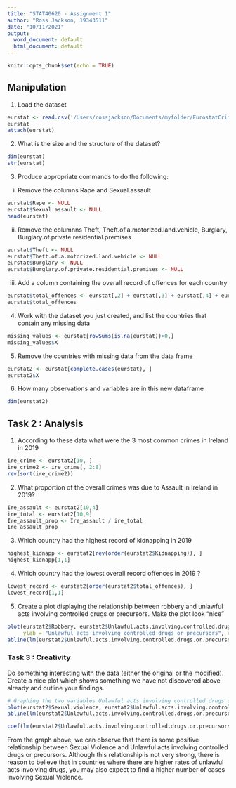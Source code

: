 ```yaml
---
title: "STAT40620 - Assignment 1"
author: "Ross Jackson, 19343511"
date: "10/11/2021"
output:
  word_document: default
  html_document: default
---
```


```r
knitr::opts_chunk$set(echo = TRUE)
```
## Manipulation 

1. Load the dataset
```r
eurstat <- read.csv('/Users/rossjackson/Documents/myfolder/EurostatCrime2019.csv')
eurstat
attach(eurstat)
```
2. What is the size and the structure of the dataset?
```r
dim(eurstat)
str(eurstat)
```
3. Produce appropriate commands to do the following:
(i) Remove the columns Rape and Sexual.assault 
```r
eurstat$Rape <- NULL
eurstat$Sexual.assault <- NULL
head(eurstat)
```
(ii) Remove the columnns Theft, Theft.of.a.motorized.land.vehicle, Burglary, Burglary.of.private.residential.premises
```r
eurstat$Theft <- NULL
eurstat$Theft.of.a.motorized.land.vehicle <- NULL
eurstat$Burglary <- NULL
eurstat$Burglary.of.private.residential.premises <- NULL
```
(iii) Add a column containing the overall record of offences for each country
```r
eurstat$total_offences <- eurstat[,2] + eurstat[,3] + eurstat[,4] + eurstat[,5] + eurstat[,6] + eurstat[,7] + eurstat[,8]
eurstat$total_offences
```
4. Work with the dataset you just created, and list the countries that contain any missing data
```r
missing_values <- eurstat[rowSums(is.na(eurstat))>0,]
missing_values$X
```
5. Remove the countries with missing data from the data frame
```r
eurstat2 <- eurstat[complete.cases(eurstat), ]
eurstat2$X
```
6. How many observations and variables are in this new dataframe
```r
dim(eurstat2)
```

## Task 2 : Analysis

1. According to these data what were the 3 most common crimes in Ireland in 2019
```r
ire_crime <- eurstat2[10, ]
ire_crime2 <- ire_crime[, 2:8]
rev(sort(ire_crime2))
```
2. What proportion of the overall crimes was due to Assault in Ireland in 2019?
```r
Ire_assault <- eurstat2[10,4]
ire_total <- eurstat2[10,9]
Ire_assault_prop <- Ire_assault / ire_total
Ire_assault_prop
```
3. Which country had the highest record of kidnapping in 2019
```r
highest_kidnapp <- eurstat2[rev(order(eurstat2$Kidnapping)), ]
highest_kidnapp[1,1]
```
4. Which country had the lowest overall record offences in 2019 ? 
```r
lowest_record <- eurstat2[order(eurstat2$total_offences), ]
lowest_record[1,1]
```
5. Create a plot displaying the relationship between robbery and unlawful acts involving controlled drugs or precursors. Make the plot look "nice"
```r
plot(eurstat2$Robbery, eurstat2$Unlawful.acts.involving.controlled.drugs.or.precursors, main = 'Relationship between Robbery and Unlawful acts involving controlled drugs or precursors' , xlab = "Robbery",
     ylab = "Unlawful acts involving controlled drugs or precursors", col = rep(2), pch = 20)
abline(lm(eurstat2$Unlawful.acts.involving.controlled.drugs.or.precursors ~ eurstat2$Robbery, data = eurstat2), col = 'blue')
```
### Task 3 : Creativity
Do something interesting with the data (either the original or the modified). Create a nice plot which shows something we have not discovered above already and outline your findings.

```r
# Graphing the two variables Unlawful acts involving controlled drugs or precursors and for Sexual Violence to observe whether or not there may be a relationship between the two. 
plot(eurstat2$Sexual.violence, eurstat2$Unlawful.acts.involving.controlled.drugs.or.precursors, main = "Relationship between Sexual Violence and Unlawful acts involving controlled drugs or precursors", xlab = "Sexual Violence", ylab = "Unlawful acts involving controlled drugs or precursors", col = rep(4), pch = 18)
abline(lm(eurstat2$Unlawful.acts.involving.controlled.drugs.or.precursors ~ eurstat2$Sexual.violence, data = eurstat2), col = 'green')

coef(lm(eurstat2$Unlawful.acts.involving.controlled.drugs.or.precursors ~ eurstat2$Sexual.violence))
```
From the graph above, we can observe that there is some positive relationship between Sexual Violence and Unlawful acts involving controlled drugs or precursors. Although this relationship is not very strong, there is reason to believe that in countries where there are higher rates of unlawful acts involving drugs, you may also expect to find a higher number of cases involving Sexual Violence.
